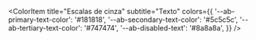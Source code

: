 
<ColorPalette>
  <ColorItem
    title="Escalas de cinza"
    subtitle="Backgrounds"
    colors={{
      '--ab-bg-light': '#fff',
      '--ab-bg-gray': '#f8f8f8',
      '--ab-disabled-text': '#efefef',
    }}
  />

  <ColorItem
    title="Escalas de cinza"
    subtitle="Texto"
    colors={{
      '--ab-primary-text-color': '#181818',
      '--ab-secondary-text-color': '#5c5c5c',
      '--ab-tertiary-text-color': '#747474',
      '--ab-disabled-text': '#8a8a8a',
    }}
  />
</ColorPalette>
